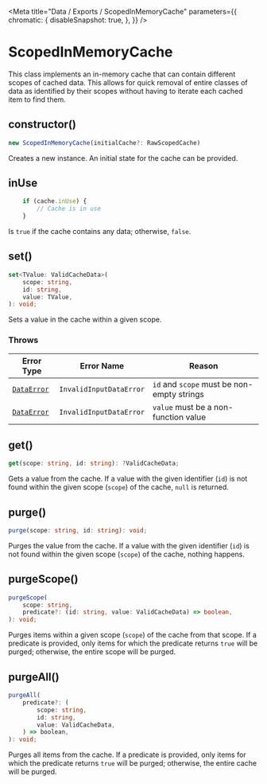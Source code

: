 
<Meta
    title="Data / Exports / ScopedInMemoryCache"
    parameters={{
        chromatic: {
            disableSnapshot: true,
        },
    }}
/>

# ScopedInMemoryCache

This class implements an in-memory cache that can contain different scopes of cached data. This allows for quick removal of entire classes of data as identified by their scopes without having to iterate each cached item to find them.

## constructor()

```ts
new ScopedInMemoryCache(initialCache?: RawScopedCache)
```

Creates a new instance. An initial state for the cache can be provided.

## inUse

```ts
    if (cache.inUse) {
        // Cache is in use
    }
```

Is `true` if the cache contains any data; otherwise, `false`.

## set()

```ts
set<TValue: ValidCacheData>(
    scope: string,
    id: string,
    value: TValue,
): void;
```

Sets a value in the cache within a given scope.

### Throws

| Error Type | Error Name | Reason |
| ------ | ------ | ------ |
| [`DataError`](/docs/data-exports-dataerror--page) | `InvalidInputDataError` | `id` and `scope` must be non-empty strings |
| [`DataError`](/docs/data-exports-dataerror--page) | `InvalidInputDataError` | `value` must be a non-function value |

## get()

```ts
get(scope: string, id: string): ?ValidCacheData;
```

Gets a value from the cache. If a value with the given identifier (`id`) is not found within the given scope (`scope`) of the cache, `null` is returned.

## purge()

```ts
purge(scope: string, id: string): void;
```

Purges the value from the cache. If a value with the given identifier (`id`) is not found within the given scope (`scope`) of the cache, nothing happens.

## purgeScope()

```ts
purgeScope(
    scope: string,
    predicate?: (id: string, value: ValidCacheData) => boolean,
): void;
```

Purges items within a given scope (`scope`) of the cache from that scope. If a predicate is provided, only items for which the predicate returns `true` will be purged; otherwise, the entire scope will be purged.

## purgeAll()

```ts
purgeAll(
    predicate?: (
        scope: string,
        id: string,
        value: ValidCacheData,
    ) => boolean,
): void;
```

Purges all items from the cache. If a predicate is provided, only items for which the predicate returns `true` will be purged; otherwise, the entire cache will be purged.
